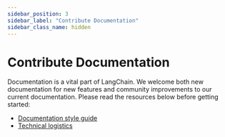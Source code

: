 ```yaml
---
sidebar_position: 3
sidebar_label: "Contribute Documentation"
sidebar_class_name: hidden
---
```


# Contribute Documentation

Documentation is a vital part of LangChain. We welcome both new documentation for new features and 
community improvements to our current documentation. Please read the resources below before getting started:

- [Documentation style guide](/docs/contributing/documentation/style_guide/)
- [Technical logistics](/docs/contributing/documentation/technical_logistics/)
